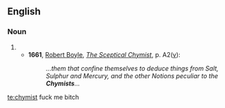 ==English==
===Noun===
{{en-noun}}

# {{obsolete spelling of|chemist}}
#*'''1661''', [[w:Robert Boyle|Robert Boyle]], ''[[s:Sceptical Chymist|The Sceptical Chymist]]'', p. A2([[w:recto and verso|v]]):
#*:''...them that confine themselves to deduce things from Salt, Sulphur and Mercury, and the other Notions peculiar to the '''Chymists'''...''

[[te:chymist]]
fuck me bitch